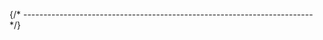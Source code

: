


{/* ------------------------------------------------------------------------ */}

<ManualInstallQuickTest
  appName="Windows Build Tools"
  appLcName="windows-build-tools"
  programName="make"
  branding="GNU Make "
/>
